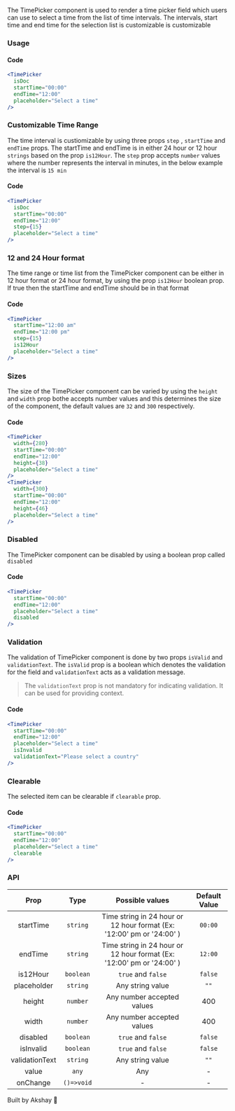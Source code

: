 
The TimePicker component is used to render a time picker field which users can use to select a time from the list of
time intervals. The intervals, start time and end time for the selection list is customizable is customizable

### Usage

<TimePicker
  isDoc
  startTime="00:00"
  endTime="12:00"
  placeholder="Select a time"
/>

#### Code

```jsx
<TimePicker
  isDoc
  startTime="00:00"
  endTime="12:00"
  placeholder="Select a time"
/>
```

### Customizable Time Range

The time interval is custiomizable by using three props `step` , `startTime` and `endTime` props.
The startTime and endTime is in either 24 hour or 12 hour `strings` based on the prop `is12Hour`.
The `step` prop accepts `number` values where the number represents the interval in minutes, in the below
example the interval is `15 min`

<TimePicker
  isDoc
  startTime="00:00"
  endTime="12:00"
  step={15}
  placeholder="Select a time"
/>

#### Code

```jsx
<TimePicker
  isDoc
  startTime="00:00"
  endTime="12:00"
  step={15}
  placeholder="Select a time"
/>
```

### 12 and 24 Hour format

The time range or time list from the TimePicker component can be either in 12 hour format or 24 hour format, by
using the prop `is12Hour` boolean prop. If true then the startTime and endTime should be in that format

<TimePicker
  isDoc
  startTime="12:00 am"
  endTime="12:00 pm"
  step={15}
  is12Hour
  placeholder="Select a time"
/>

#### Code

```jsx
<TimePicker
  startTime="12:00 am"
  endTime="12:00 pm"
  step={15}
  is12Hour
  placeholder="Select a time"
/>
```

### Sizes

The size of the TimePicker component can be varied by using the `height` and `width` prop bothe accepts number values and this
determines the size of the component, the default values are `32` and `300` respectively.

<TimePicker
  width={280}
  isDoc
  startTime="00:00"
  endTime="12:00"
  height={38}
  placeholder="Select a time"
/>
<div style={{ paddingBottom: "10px" }}></div>
<TimePicker
  width={300}
  isDoc
  startTime="00:00"
  endTime="12:00"
  height={46}
  placeholder="Select a time"
/>

#### Code

```jsx
<TimePicker
  width={280}
  startTime="00:00"
  endTime="12:00"
  height={38}
  placeholder="Select a time"
/>
<TimePicker
  width={300}
  startTime="00:00"
  endTime="12:00"
  height={46}
  placeholder="Select a time"
/>
```

### Disabled

The TimePicker component can be disabled by using a boolean prop called `disabled`

<TimePicker
  isDoc
  startTime="00:00"
  endTime="12:00"
  placeholder="Select a time"
  disabled
/>

#### Code

```jsx
<TimePicker
  startTime="00:00"
  endTime="12:00"
  placeholder="Select a time"
  disabled
/>
```

### Validation

The validation of TimePicker component is done by two props `isValid` and `validationText`. The `isValid` prop
is a boolean which denotes the validation for the field and `validationText` acts as a validation message.

> The `validationText` prop is not mandatory for indicating validation. It can be used for providing context.

<TimePicker
  isDoc
  startTime="00:00"
  endTime="12:00"
  placeholder="Select a time"
  isInvalid
  validationText="Please select a country"
/>

#### Code

```jsx
<TimePicker
  startTime="00:00"
  endTime="12:00"
  placeholder="Select a time"
  isInvalid
  validationText="Please select a country"
/>
```

### Clearable

The selected item can be clearable if `clearable` prop.

<TimePicker
  isDoc
  startTime="00:00"
  endTime="12:00"
  placeholder="Select a time"
  clearable
/>

#### Code

```jsx
<TimePicker
  startTime="00:00"
  endTime="12:00"
  placeholder="Select a time"
  clearable
/>
```

### API

|      Prop      |    Type    |                            Possible values                            | Default Value |
| :------------: | :--------: | :-------------------------------------------------------------------: | :-----------: |
|   startTime    |  `string`  | Time string in 24 hour or 12 hour format (Ex: '12:00' pm or '24:00' ) |    `00:00`    |
|    endTime     |  `string`  | Time string in 24 hour or 12 hour format (Ex: '12:00' pm or '24:00' ) |    `12:00`    |
|    is12Hour    | `boolean`  |                          `true` and `false`                           |    `false`    |
|  placeholder   |  `string`  |                           Any string value                            |     `""`      |
|     height     |  `number`  |                      Any number accepted values                       |      400      |
|     width      |  `number`  |                      Any number accepted values                       |      400      |
|    disabled    | `boolean`  |                          `true` and `false`                           |    `false`    |
|   isInvalid    | `boolean`  |                          `true` and `false`                           |    `false`    |
| validationText |  `string`  |                           Any string value                            |     `""`      |
|     value      |   `any`    |                                  Any                                  |       -       |
|    onChange    | `()=>void` |                                   -                                   |       -       |

Built by Akshay 🤙
